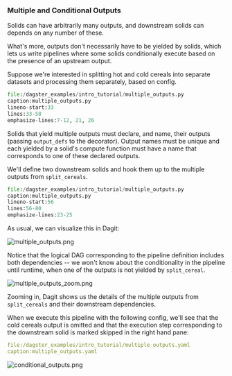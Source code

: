 
### Multiple and Conditional Outputs

Solids can have arbitrarily many outputs, and downstream solids can
depends on any number of these.

What's more, outputs don't necessarily have to be yielded by solids,
which lets us write pipelines where some solids conditionally execute
based on the presence of an upstream output.

Suppose we're interested in splitting hot and cold cereals into
separate datasets and processing them separately, based on config.

```python literalinclude
file:/dagster_examples/intro_tutorial/multiple_outputs.py
caption:multiple_outputs.py
lineno-start:33
lines:33-58
emphasize-lines:7-12, 21, 26
```

Solids that yield multiple outputs must declare, and name, their outputs
(passing `output_defs` to the <PyObject module="dagster" object="solid" displayText="@solid" /> decorator).
Output names must be unique and each <PyObject module="dagster" object="Output" /> yielded by a
solid's compute function must have a name that corresponds to one of these declared outputs.

We'll define two downstream solids and hook them up to the multiple
outputs from `split_cereals`.

```python literalinclude
file:/dagster_examples/intro_tutorial/multiple_outputs.py
caption:multiple_outputs.py
lineno-start:56
lines:56-80
emphasize-lines:23-25
```

As usual, we can visualize this in Dagit:

![multiple_outputs.png](/assets/images/tutorial/multiple_outputs.png)

Notice that the logical DAG corresponding to the pipeline definition
includes both dependencies -- we won't know about the conditionality in
the pipeline until runtime, when one of the outputs is not yielded by
`split_cereal`.

![multiple_outputs_zoom.png](/assets/images/tutorial/multiple_outputs_zoom.png)

Zooming in, Dagit shows us the details of the multiple outputs from
`split_cereals` and their downstream dependencies.

When we execute this pipeline with the following config, we'll see that
the cold cereals output is omitted and that the execution step
corresponding to the downstream solid is marked skipped in the right
hand pane:

```YAML literalinclude
file:/dagster_examples/intro_tutorial/multiple_outputs.yaml
caption:multiple_outputs.yaml
```

![conditional_outputs.png](/assets/images/tutorial/conditional_outputs.png)
